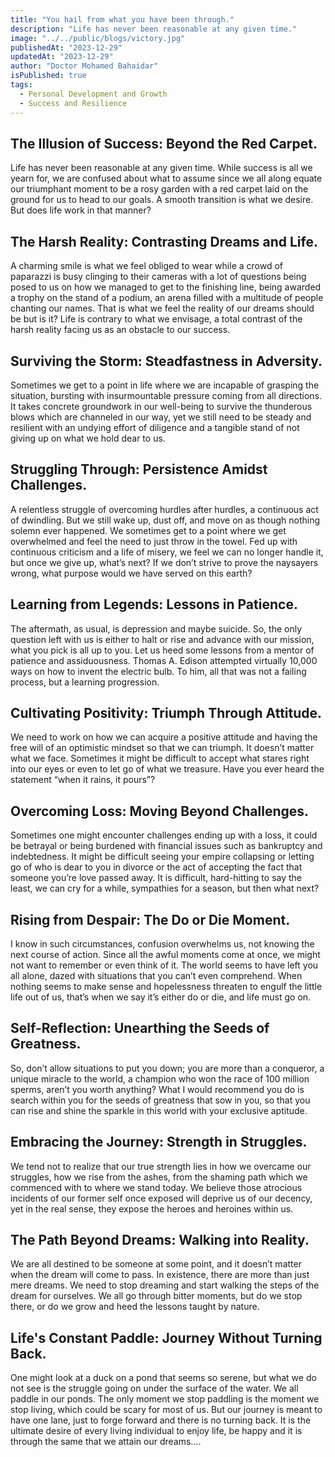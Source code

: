 ```yaml
---
title: "You hail from what you have been through."
description: "Life has never been reasonable at any given time."
image: "../../public/blogs/victory.jpg"
publishedAt: "2023-12-29"
updatedAt: "2023-12-29"
author: "Doctor Mohamed Bahaidar"
isPublished: true
tags:
  - Personal Development and Growth
  - Success and Resilience
---
```


## The Illusion of Success: Beyond the Red Carpet.

Life has never been reasonable at any given time. While success is all we yearn for, we are confused about what to assume since we all along equate our triumphant moment to be a rosy garden with a red carpet laid on the ground for us to head to our goals. A smooth transition is what we desire. But does life work in that manner?

## The Harsh Reality: Contrasting Dreams and Life.

A charming smile is what we feel obliged to wear while a crowd of paparazzi is busy clinging to their cameras with a lot of questions being posed to us on how we managed to get to the finishing line, being awarded a trophy on the stand of a podium, an arena filled with a multitude of people chanting our names. That is what we feel the reality of our dreams should be but is it? Life is contrary to what we envisage, a total contrast of the harsh reality facing us as an obstacle to our success.

## Surviving the Storm: Steadfastness in Adversity.

Sometimes we get to a point in life where we are incapable of grasping the situation, bursting with insurmountable pressure coming from all directions. It takes concrete groundwork in our well-being to survive the thunderous blows which are channeled in our way, yet we still need to be steady and resilient with an undying effort of diligence and a tangible stand of not giving up on what we hold dear to us.

## Struggling Through: Persistence Amidst Challenges.

A relentless struggle of overcoming hurdles after hurdles, a continuous act of dwindling. But we still wake up, dust off, and move on as though nothing solemn ever happened. We sometimes get to a point where we get overwhelmed and feel the need to just throw in the towel. Fed up with continuous criticism and a life of misery, we feel we can no longer handle it, but once we give up, what’s next? If we don’t strive to prove the naysayers wrong, what purpose would we have served on this earth?

## Learning from Legends: Lessons in Patience.

The aftermath, as usual, is depression and maybe suicide. So, the only question left with us is either to halt or rise and advance with our mission, what you pick is all up to you. Let us heed some lessons from a mentor of patience and assiduousness. Thomas A. Edison attempted virtually 10,000 ways on how to invent the electric bulb. To him, all that was not a failing process, but a learning progression.

## Cultivating Positivity: Triumph Through Attitude.

We need to work on how we can acquire a positive attitude and having the free will of an optimistic mindset so that we can triumph. It doesn’t matter what we face. Sometimes it might be difficult to accept what stares right into our eyes or even to let go of what we treasure. Have you ever heard the statement “when it rains, it pours”?

## Overcoming Loss: Moving Beyond Challenges.

Sometimes one might encounter challenges ending up with a loss, it could be betrayal or being burdened with financial issues such as bankruptcy and indebtedness. It might be difficult seeing your empire collapsing or letting go of who is dear to you in divorce or the act of accepting the fact that someone you’re love passed away. It is difficult, hard-hitting to say the least, we can cry for a while, sympathies for a season, but then what next?

## Rising from Despair: The Do or Die Moment.

I know in such circumstances, confusion overwhelms us, not knowing the next course of action. Since all the awful moments come at once, we might not want to remember or even think of it. The world seems to have left you all alone, dazed with situations that you can’t even comprehend. When nothing seems to make sense and hopelessness threaten to engulf the little life out of us, that’s when we say it’s either do or die, and life must go on.

## Self-Reflection: Unearthing the Seeds of Greatness.

So, don’t allow situations to put you down; you are more than a conqueror, a unique miracle to the world, a champion who won the race of 100 million sperms, aren’t you worth anything? What I would recommend you do is search within you for the seeds of greatness that sow in you, so that you can rise and shine the sparkle in this world with your exclusive aptitude.

## Embracing the Journey: Strength in Struggles.

We tend not to realize that our true strength lies in how we overcame our struggles, how we rise from the ashes, from the shaming path which we commenced with to where we stand today. We believe those atrocious incidents of our former self once exposed will deprive us of our decency, yet in the real sense, they expose the heroes and heroines within us.

## The Path Beyond Dreams: Walking into Reality.

We are all destined to be someone at some point, and it doesn’t matter when the dream will come to pass. In existence, there are more than just mere dreams. We need to stop dreaming and start walking the steps of the dream for ourselves. We all go through bitter moments, but do we stop there, or do we grow and heed the lessons taught by nature.

## Life's Constant Paddle: Journey Without Turning Back.

One might look at a duck on a pond that seems so serene, but what we do not see is the struggle going on under the surface of the water. We all paddle in our ponds. The only moment we stop paddling is the moment we stop living, which could be scary for most of us. But our journey is meant to have one lane, just to forge forward and there is no turning back. It is the ultimate desire of every living individual to enjoy life, be happy and it is through the same that we attain our dreams….

